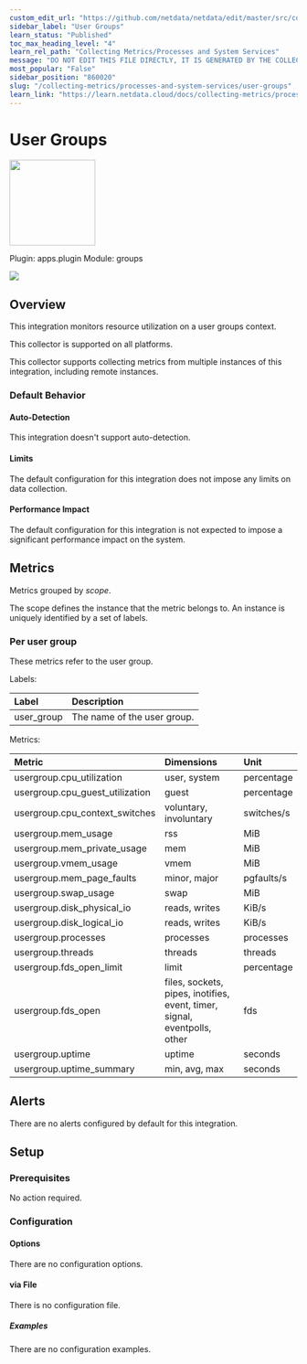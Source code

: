 ```yaml
---
custom_edit_url: "https://github.com/netdata/netdata/edit/master/src/collectors/apps.plugin/metadata.yaml"
sidebar_label: "User Groups"
learn_status: "Published"
toc_max_heading_level: "4"
learn_rel_path: "Collecting Metrics/Processes and System Services"
message: "DO NOT EDIT THIS FILE DIRECTLY, IT IS GENERATED BY THE COLLECTOR'S metadata.yaml FILE"
most_popular: "False"
sidebar_position: "860020"
slug: "/collecting-metrics/processes-and-system-services/user-groups"
learn_link: "https://learn.netdata.cloud/docs/collecting-metrics/processes-and-system-services/user-groups"
---
```



# User Groups


<img src="https://netdata.cloud/img/user.svg" width="150"/>


Plugin: apps.plugin
Module: groups

<img src="https://img.shields.io/badge/maintained%20by-Netdata-%2300ab44" />

## Overview

This integration monitors resource utilization on a user groups context.



This collector is supported on all platforms.

This collector supports collecting metrics from multiple instances of this integration, including remote instances.


### Default Behavior

#### Auto-Detection

This integration doesn't support auto-detection.

#### Limits

The default configuration for this integration does not impose any limits on data collection.

#### Performance Impact

The default configuration for this integration is not expected to impose a significant performance impact on the system.


## Metrics

Metrics grouped by *scope*.

The scope defines the instance that the metric belongs to. An instance is uniquely identified by a set of labels.



### Per user group

These metrics refer to the user group.

Labels:

| Label      | Description     |
|:-----------|:----------------|
| user_group | The name of the user group. |

Metrics:

| Metric | Dimensions | Unit |
|:------|:----------|:----|
| usergroup.cpu_utilization | user, system | percentage |
| usergroup.cpu_guest_utilization | guest | percentage |
| usergroup.cpu_context_switches | voluntary, involuntary | switches/s |
| usergroup.mem_usage | rss | MiB |
| usergroup.mem_private_usage | mem | MiB |
| usergroup.vmem_usage | vmem | MiB |
| usergroup.mem_page_faults | minor, major | pgfaults/s |
| usergroup.swap_usage | swap | MiB |
| usergroup.disk_physical_io | reads, writes | KiB/s |
| usergroup.disk_logical_io | reads, writes | KiB/s |
| usergroup.processes | processes | processes |
| usergroup.threads | threads | threads |
| usergroup.fds_open_limit | limit | percentage |
| usergroup.fds_open | files, sockets, pipes, inotifies, event, timer, signal, eventpolls, other | fds |
| usergroup.uptime | uptime | seconds |
| usergroup.uptime_summary | min, avg, max | seconds |



## Alerts

There are no alerts configured by default for this integration.


## Setup


### Prerequisites

No action required.

### Configuration

#### Options



There are no configuration options.



#### via File

There is no configuration file.

##### Examples
There are no configuration examples.



